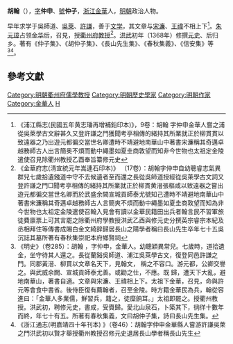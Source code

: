 '''胡翰'''（{{bd|1307年||1381年||catIdx=L連}}），[[表字|字]]'''仲申'''、[[號|號]]'''仲子'''，[[浙江|浙江]][[金華縣|金華]]人，[[明朝|明朝]]政治人物。

早年求学于吳師道、[[吳萊|吳萊]]、[[許謙_(元朝)|許謙]]，善于[[文学|文学]]，其文章与[[宋濂|宋濂]]、[[王禕_(明朝)|王禕]]不相上下<ref>《浦江縣志(民國五年黄志璠再增補鉛印本)》，9卷：胡翰 字仲申金華人嘗之浦從吳萊學古文辭甚久又登許謙之門獲聞考亭相傳的緒持其所業就正於柳貫貫以致遠器之乃出遊元都徧交當世名卿遭時不靖避地南華山中著書宋濂稱其奇邁卓越務師古人出言簡奥不煩而動中繩墨如夏圭商敦望而知非今世物也太祖定金陵遣使召見除衢州教授乙酉奉旨纂修元史</ref>。[[朱元璋|朱元璋]]占领[[金華縣|金华]]后，召見，授[[衢州府|衢州府]][[教授|教授]]<ref>《金華府志(清宣統元年嵩連石印本)》 （17卷）：胡翰字仲申自幼聰睿志氣異群兒七歲拾遺鏹道中守不去候遺者至而還之長從吳師道授經從吳萊學古文詞又登許謙之門□聞考亭相傳的緒持其所業就正於柳貫黄溍張樞咸以致遠器之嘗出遊元都徧交當世名卿而於武盛余闕宣城貢師泰尤號知己遭時不靖避地南華山中著書宋濂稱其奇邁卓越務師古人言簡爽不煩而動中繩墨如夏圭商敦望而知為非今世物也太祖定金陵遣使召翰入見會有讀以金華民籍田出兵者翰言民不習軍旅徒費廪票上可其言罷之除衢州府學教授洪武乙酉與修元史分撰英宗睿宗本紀及丞相拜住等傳書成賜白金文綺辞歸居長山之陽學者稱曰長山先生卒年七十五吳沉誌其墓所著有春秋集崇祀本府鄉賢祠</ref>。[[洪武|洪武]]初年（1368年）修撰[[元史|元史]]、后归乡。著有《仲子集》、《胡仲子集》、《長山先生集》、《春秋集義》、《信安集》等<ref>《明史》（卷285）：胡翰 ，字仲申，金華人。幼聰穎異常兒。七歲時，道拾遺金，坐守待其人還之。長從蘭谿吳師道、浦江吳萊學古文，復登同邑許謙之門。同郡黃溍、柳貫以文章名天下，見翰文， 稱之不容口。游元都，公卿交譽之。與武威余闕、宣城貢師泰尤善。或勸之仕，不應。既 歸，遭天下大亂，避地南華山，著書自適。文章與宋濂、王禕相上下。太祖下金華，召見，命與許元等會食中書省。後侍臣復有薦翰者，召至金陵。時方籍金華民為兵，翰從容進曰：「金華人多業儒，鮮習兵，籍之，徒糜餉耳。」太祖即罷之。授衢州教授。洪武初，聘修元史，書成，受賚歸。愛北山泉石，卜築其下，徜徉十數年而終，年七十有五。所著有春秋集義，文曰胡仲子集，詩曰長山先生集。</ref><ref>《浙江通志(明嘉靖四十年刊本) 》（卷46）：胡翰字仲申金華縣人嘗游許謙吳萊之門洪武初以賢才舉授衢州教授召修元史退居長山學者稱長山先生</ref>。

==參考文獻==
{{reflist}}

[[Category:明朝衢州府儒學教授|Category:明朝衢州府儒學教授]]
[[Category:明朝歷史學家|Category:明朝歷史學家]]
[[Category:明朝作家|Category:明朝作家]]
[[Category:金華人|Category:金華人]]
[[Category:連姓|H]]